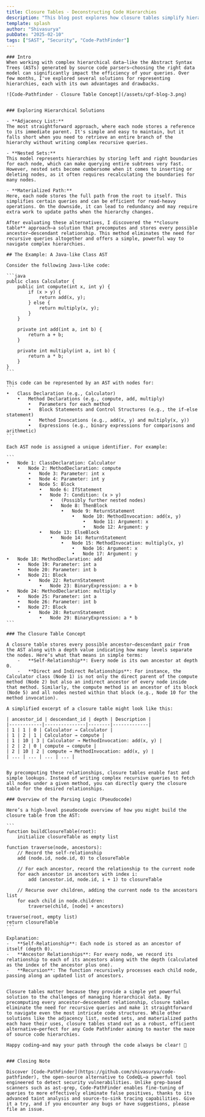 ```yaml
---
title: Closure Tables - Deconstructing Code Hierarchies
description: "This blog post explores how closure tables simplify hierarchical queries in source code parsing with practical examples and pseudocode."
template: splash
author: "Shivasurya"
pubDate: "2025-02-10"
tags: ["SAST", "Security", "Code-PathFinder"]
---
```



<CombinedLayout frontmatter={frontmatter}>

    ### Intro 
    When working with complex hierarchical data—like the Abstract Syntax Trees (ASTs) generated by source code parsers—choosing the right data model can significantly impact the efficiency of your queries. Over few months, I've explored several solutions for representing hierarchies, each with its own advantages and drawbacks.

    ![Code-Pathfinder - Closure Table Concept](/assets/cpf-blog-3.png)
    

    ### Exploring Hierarchical Solutions

    - **Adjacency List:**  
    The most straightforward approach, where each node stores a reference to its immediate parent. It's simple and easy to maintain, but it falls short when you need to retrieve an entire branch of the hierarchy without writing complex recursive queries.

    - **Nested Sets:**  
    This model represents hierarchies by storing left and right boundaries for each node, which can make querying entire subtrees very fast. However, nested sets become cumbersome when it comes to inserting or deleting nodes, as it often requires recalculating the boundaries for many nodes.

    - **Materialized Path:**  
    Here, each node stores the full path from the root to itself. This simplifies certain queries and can be efficient for read-heavy operations. On the downside, it can lead to redundancy and may require extra work to update paths when the hierarchy changes.

    After evaluating these alternatives, I discovered the **closure table** approach—a solution that precomputes and stores every possible ancestor–descendant relationship. This method eliminates the need for recursive queries altogether and offers a simple, powerful way to navigate complex hierarchies.

    ## The Example: A Java-like Class AST

    Consider the following Java-like code:

    ```java
    public class Calculator {
        public int compute(int x, int y) {
            if (x > y) {
                return add(x, y);
            } else {
                return multiply(x, y);
            }
        }
        
        private int add(int a, int b) {
            return a + b;
        }
        
        private int multiply(int a, int b) {
            return a * b;
        }
    }
    ```

    This code can be represented by an AST with nodes for:
    ```
    •	Class Declaration (e.g., Calculator)
        •	Method Declarations (e.g., compute, add, multiply)
            •	Parameters for each method
            •	Block Statements and Control Structures (e.g., the if-else statement)
            •	Method Invocations (e.g., add(x, y) and multiply(x, y))
            •	Expressions (e.g., binary expressions for comparisons and arithmetic)
    ```

    Each AST node is assigned a unique identifier. For example:

    ```
    •	Node 1: ClassDeclaration: Calculator
        •	Node 2: MethodDeclaration: compute
            •	Node 3: Parameter: int x
            •	Node 4: Parameter: int y
            •	Node 5: Block
                •	Node 6: IfStatement
                •	Node 7: Condition: (x > y)
                    •	(Possibly further nested nodes)
                    •	Node 8: ThenBlock
                        •	Node 9: ReturnStatement
                            •	Node 10: MethodInvocation: add(x, y)
                                •	Node 11: Argument: x
                                •	Node 12: Argument: y
                •	Node 13: ElseBlock
                    •	Node 14: ReturnStatement
                        •	Node 15: MethodInvocation: multiply(x, y)
                            •	Node 16: Argument: x
                            •	Node 17: Argument: y
    •	Node 18: MethodDeclaration: add
        •	Node 19: Parameter: int a
        •	Node 20: Parameter: int b
        •	Node 21: Block
            •	Node 22: ReturnStatement
                •	Node 23: BinaryExpression: a + b
    •	Node 24: MethodDeclaration: multiply
        •	Node 25: Parameter: int a
        •	Node 26: Parameter: int b
        •	Node 27: Block
            •	Node 28: ReturnStatement
                •	Node 29: BinaryExpression: a * b
    ```

    ### The Closure Table Concept

    A closure table stores every possible ancestor–descendant pair from the AST along with a depth value indicating how many levels separate the nodes. Here’s what that means in simple terms:
	    -	**Self-Relationship**: Every node is its own ancestor at depth 0.
	    -	**Direct and Indirect Relationships**: For instance, the Calculator class (Node 1) is not only the direct parent of the compute method (Node 2) but also an indirect ancestor of every node inside that method. Similarly, the compute method is an ancestor of its block (Node 5) and all nodes nested within that block (e.g., Node 10 for the method invocation).

    A simplified excerpt of a closure table might look like this:

    | ancestor_id | descendant_id | depth | Description |
    |------------|---------------|--------|-------------|
    | 1 | 1 | 0 | Calculator → Calculator |
    | 1 | 2 | 1 | Calculator → compute |
    | 1 | 10 | 3 | Calculator → MethodInvocation: add(x, y) |
    | 2 | 2 | 0 | compute → compute |
    | 2 | 10 | 2 | compute → MethodInvocation: add(x, y) |
    | ... | ... | ... | ... |


    By precomputing these relationships, closure tables enable fast and simple lookups. Instead of writing complex recursive queries to fetch all nodes under a given method, you can directly query the closure table for the desired relationships.

    ### Overview of the Parsing Logic (Pseudocode)

    Here’s a high-level pseudocode overview of how you might build the closure table from the AST:

    ```
    function buildClosureTable(root):
        initialize closureTable as empty list

    function traverse(node, ancestors):
        // Record the self-relationship
        add (node.id, node.id, 0) to closureTable

        // For each ancestor, record the relationship to the current node
        for each ancestor in ancestors with index i:
            add (ancestor.id, node.id, i + 1) to closureTable

        // Recurse over children, adding the current node to the ancestors list
        for each child in node.children:
            traverse(child, [node] + ancestors)

    traverse(root, empty list)
    return closureTable
    ```

    Explanation:
	-	**Self-Relationship**: Each node is stored as an ancestor of itself (depth 0).
	-	**Ancestor Relationships**: For every node, we record its relationship to each of its ancestors along with the depth (calculated as the index of the ancestor plus one).
	-	**Recursion**: The function recursively processes each child node, passing along an updated list of ancestors.


    Closure tables matter because they provide a simple yet powerful solution to the challenges of managing hierarchical data. By precomputing every ancestor–descendant relationship, closure tables eliminate the need for recursive queries and make it straightforward to navigate even the most intricate code structures. While other solutions like the adjacency list, nested sets, and materialized paths each have their uses, closure tables stand out as a robust, efficient alternative—perfect for any Code Pathfinder aiming to master the maze of source code hierarchies.

    Happy coding—and may your path through the code always be clear! 🎉


    ### Closing Note

    Discover [Code-PathFinder](https://github.com/shivasurya/code-pathfinder), the open-source alternative to CodeQL—a powerful tool engineered to detect security vulnerabilities. Unlike grep-based scanners such as ast-grep, Code-PathFinder enables fine-tuning of queries to more effectively eliminate false positives, thanks to its advanced taint analysis and source-to-sink tracing capabilities. Give it a try, and if you encounter any bugs or have suggestions, please file an issue.
</CombinedLayout>

